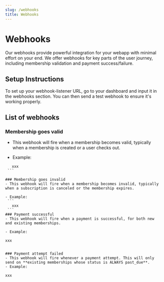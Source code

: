 ```yaml
---
slug: /webhooks
title: Webhooks
---
```



# Webhooks

Our webhooks provide powerful integration for your webapp with minimal effort on your end. We offer webhooks for key parts of the user journey, including membership validation and payment success/failure.

## Setup Instructions

To set up your webhook-listener URL, go to your dashboard and input it in the webhooks section. You can then send a test webhook to ensure it's working properly.

## List of webhooks 

### Membership goes valid
  - This webhook will fire when a membership becomes valid, typically when a membership is created or a user checks out. 

  - Example:
   ```
      xxx
    ```

### Membership goes invalid
  - This webhook will fire when a membership becomes invalid, typically when a subscription is canceled or the membership expires.

  - Example:
    ```
      xxx
    ```
### Payment successful
  - This webhook will fire when a payment is successful, for both new and existing memberships.

  - Example:
  ```
    xxx
  ```

### Payment attempt failed
  - This webhook will fire whenever a payment attempt. This will only send on **existing memberships whose status is ALWAYS past_due**. 
  - Example:
  ```
    xxx
  ```

